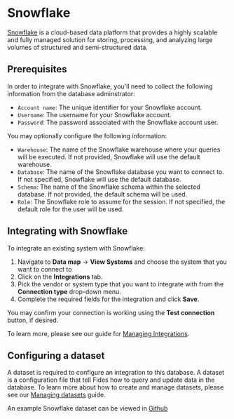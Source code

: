 
# Snowflake 
[Snowflake](https://www.snowflake.com/en/) is a cloud-based data platform that provides a highly scalable and fully managed solution for storing, processing, and analyzing large volumes of structured and semi-structured data.

## Prerequisites
In order to integrate with Snowflake, you'll need to collect the following information from the database adminstrator:
- `Account name`: The unique identifier for your Snowflake account.
- `Username`: The username for your Snowflake account.
- `Password`: The password associated with the Snowflake account user.


You may optionally configure the following information:
- `Warehouse`: The name of the Snowflake warehouse where your queries will be executed. If not provided, Snowflake will use the default warehouse.
- `Database`: The name of the Snowflake database you want to connect to. If not specified, Snowflake will use the default database.
- `Schema`: The name of the Snowflake schema within the selected database. If not provided, the default schema will be used.
- `Role`: The Snowflake role to assume for the session. If not specified, the default role for the user will be used.


## Integrating with Snowflake
To integrate an existing system with Snowflake: 

1. Navigate to **Data map** → **View Systems** and choose the system that you want to connect to
2. Click on the **Integrations** tab.
3. Pick the vendor or system type that you want to integrate with from the **Connection type** drop-down menu.
4. Complete the required fields for the integration and click **Save**. 

You may confirm your connection is working using the **Test connection** button, if desired.

To learn more, please see our guide for [Managing Integrations](/user-guides/integrations/manage-integrations).

## Configuring a dataset
A dataset is required to configure an integration to this database. A dataset is a configuration file that tell Fides how to query and update data in the database. To learn more about how to create and manage datasets, please see our [Managing datasets](/user-guides/datasets) guide.

An example Snowflake dataset can be viewed in [Github](https://github.com/ethyca/fides/blob/main/data/dataset/snowflake_example_test_dataset.yml)


